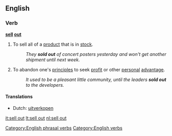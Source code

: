 {{also|sellout|sell-out}}
==English==

===Verb===
'''[[sell]] [[out]]'''
# To sell all of a [[product]] that is in [[stock]].
#:''They '''sold out''' of concert posters yesterday and won't get another shipment until next week.''
# {{idiom}} To abandon one's [[principles]] to seek [[profit]] or other [[personal]] [[advantage]].
#:''It used to be a pleasant little community, until the leaders '''sold out''' to the developers.''

====Translations====
{{trans-top|sell all of a product}}
* Dutch: [[uitverkopen]]
{{trans-bottom}}

[[Category:English phrasal verbs]]
[[Category:English verbs]]

[[it:sell out]]
[[lt:sell out]]
[[nl:sell out]]